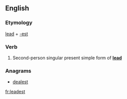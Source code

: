 ==English==

===Etymology===
[[lead]] + [[-est]]

===Verb===
{{en-verb form}}

# {{context|archaic|lang=en}} Second-person singular present simple form of '''[[lead]]'''

===Anagrams===
* [[dealest#English|dealest]]

[[fr:leadest]]